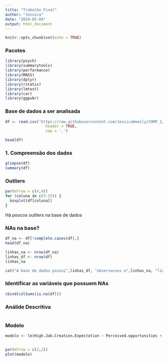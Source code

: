 ```yaml
---
title: "Trabalho Final"
author: "Jessica"
date: "2024-03-04"
output: html_document
---
```


```r
knitr::opts_chunk$set(echo = TRUE)
```

### Pacotes
```r
library(psych)
library(summarytools)
library(performance)
library(MASS)
library(dplyr)
library(rstatix)
library(lmtest)
library(car)
library(ggpubr)
```

### Base de dados a ser analisada
```r

df <- read.csv('https://raw.githubusercontent.com/JessicaHemily/COMP_1/main/AdultPopulationSurvey.csv', 
				  header = TRUE,
				  sep = ',')

head(df)
```

### 1. Compreensão dos dados

```r
glimpse(df)
summary(df)
```

### Outliers

```r
par(mfrow = c(4,4))
for (coluna in c(3:15)) {
  boxplot(df[coluna])
}
```

Há poucos outliers na base de dados

### NAs na base?

```r

df_na <- df[!complete.cases(df),]
head(df_na)   

```
```r
linhas_na <- nrow(df_na)
linhas_df <- nrow(df)
linhas_na

cat("A base de dados possui",linhas_df, "observacoes e",linhas_na, "linhas contendo ao menos um NA")
```
### Identificar as variáveis que possuem NAs

```r

cbind(colSums(is.na(df)))

```
### Análide Descritiva

```r


```



### Modelo

```r

modelo <- lm(High.Job.Creation.Expectation ~ Perceived.opportunities + Perceived.capabilities + Fear.of.failure.rate.. + Entrepreneurial.intentions + Total.early.stage.Entrepreneurial.Activity..TEA. + Established.Business.Ownership + Entrepreneurial.Employee.Activity + Motivational.Index + Female.Male.TEA + Female.Male.Opportunity.Driven.TEA + Innovation + Business.Services.Sector + High.Status.to.Successful.Entrepreneurs + Entrepreneurship.as.a.Good.Career.Choice, data = df)
  
```
```r
par(mfrow = c(2,2))
plot(modelo)

```























































